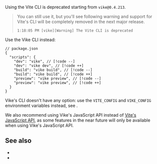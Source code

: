 
Using the Vite CLI is deprecated starting from `vike@0.4.213`.

> You can still use it, but you'll see following warning and support for Vite's CLI will be completely removed in the next major release.
> ```
> 1:18:05 PM [vike][Warning] The Vite CLI is deprecated
> ```

Use the Vike CLI instead:

```json5
// package.json
{
  "scripts": {
    "dev": "vike", // [!code --]
    "dev": "vike dev", // [!code ++]
    "build": "vike build", // [!code --]
    "build": "vike build", // [!code ++]
    "preview": "vike preview", // [!code --]
    "preview": "vike preview", // [!code ++]
  }
}
```

Vike's CLI doesn't have any option: use the `VITE_CONFIG` and `VIKE_CONFIG` environment variables instead, see <Link href="/cli" />.

We also recommend using <Link href="/api">Vike's JavaScript API</Link> instead of [Vite's JavaScript API](https://vite.dev/guide/api-javascript), as some features in the near future will only be available when using Vike's JavaScript API.

## See also

- <Link href="/cli" />
- <Link href="/api" />
